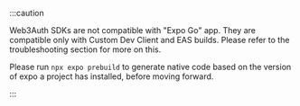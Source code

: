 :::caution

Web3Auth SDKs are not compatible with "Expo Go" app. They are compatible only with Custom Dev Client and EAS builds. Please refer to the
troubleshooting section for more on this.

Please run `npx expo prebuild` to generate native code based on the version of expo a project has installed, before moving forward.

:::
